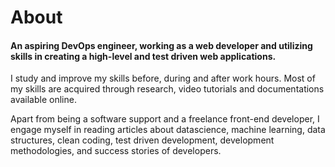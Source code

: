 # About

#### An aspiring DevOps engineer, working as a web developer and utilizing skills in creating a high-level and test driven web applications.

 I study and improve my skills before, during and after work hours. Most of my skills are acquired through research, video tutorials and documentations available online. 
 
 
 Apart from being a software support and a freelance front-end developer, I engage myself in reading articles about datascience, machine learning, data structures, clean coding, test driven development, development methodologies, and success stories of developers.